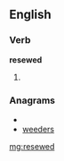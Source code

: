 ==English==

===Verb===
'''resewed'''

# {{past of|[[resew]]}}

===Anagrams===
* {{alphagram|deeersw}}
* [[weeders#English|weeders]]

[[mg:resewed]]